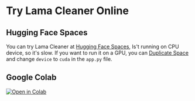# Try Lama Cleaner Online

## Hugging Face Spaces

You can try Lama Cleaner at [Hugging Face Spaces](https://huggingface.co/spaces/Sanster/Lama-Cleaner-lama),
Is't running on CPU device, so it's slow. If you want to run it on a GPU,
you can [Duplicate Space](https://huggingface.co/spaces/Sanster/Lama-Cleaner-lama?duplicate=true) and change `device` to `cuda` in the `app.py` file.

## Google Colab

<a href="https://colab.research.google.com/drive/1e3ZkAJxvkK3uzaTGu91N9TvI_Mahs0Wb?usp=sharing">
  <img
    alt="Open in Colab"
    src="https://colab.research.google.com/assets/colab-badge.svg"
    style={{ marginTop: 16 }}
  />
</a>
